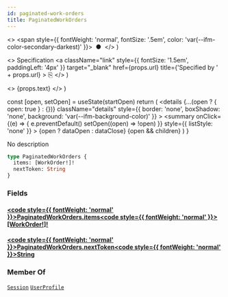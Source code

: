 ```yaml
---
id: paginated-work-orders
title: PaginatedWorkOrders
---
```


  <>
    <span style={{ fontWeight: 'normal', fontSize: '.5em', color: 'var(--ifm-color-secondary-darkest)' }}>
      &nbsp;●&nbsp;
    </span>
  </>
)

  <>
    Specification
    <a
      className="link"
      style={{ fontSize: '1.5em', paddingLeft: '4px' }}
      target="_blank"
      href={props.url}
      title={'Specified by ' + props.url}
    >
      ⎘
    </a>
  </>
)

  <>
    <span className={props.class}>{props.text}</span>
  </>
)


  const [open, setOpen] = useState(startOpen)
  return (
    <details
      {...(open ? { open: true } : {})}
      className="details"
      style={{ border: 'none', boxShadow: 'none', background: 'var(--ifm-background-color)' }}
    >
      <summary
        onClick={(e) => {
          e.preventDefault()
          setOpen((open) => !open)
        }}
        style={{ listStyle: 'none' }}
      >
        {open ? dataOpen : dataClose}
      </summary>
      {open && children}
    </details>
  )
}

No description

```graphql
type PaginatedWorkOrders {
  items: [WorkOrder!]!
  nextToken: String
}
```

### Fields

#### [<code style={{ fontWeight: 'normal' }}>PaginatedWorkOrders.<b>items</b></code>](#)<Bullet />[<code style={{ fontWeight: 'normal' }}><b>[WorkOrder!]!</b></code>](/api/types/unions/work-order.mdx) <Badge class="badge badge--secondary badge--non_null" text="non-null"/> <Badge class="badge badge--secondary " text="union"/>

#### [<code style={{ fontWeight: 'normal' }}>PaginatedWorkOrders.<b>nextToken</b></code>](#)<Bullet />[<code style={{ fontWeight: 'normal' }}><b>String</b></code>](/api/types/scalars/string.mdx) <Badge class="badge badge--secondary " text="scalar"/>

### Member Of

[`Session`](/api/types/objects/session.mdx) <Badge class="badge badge--secondary badge--relation" text="object"/><Bullet />[`UserProfile`](/api/types/objects/user-profile.mdx) <Badge class="badge badge--secondary badge--relation" text="object"/>
